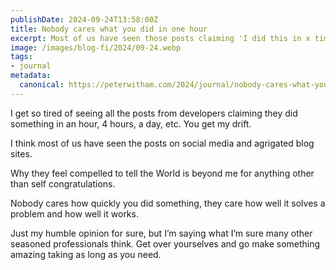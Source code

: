 ```yaml
---
publishDate: 2024-09-24T13:58:00Z
title: Nobody cares what you did in one hour
excerpt: Most of us have seen those posts claiming 'I did this in x time'. Nobody cares but you.
image: /images/blog-fi/2024/09-24.webp
tags:
- journal
metadata:
  canonical: https://peterwitham.com/2024/journal/nobody-cares-what-you-did-in-one-hour
---
```


I get so tired of seeing all the posts from developers claiming they did something in an hour, 4 hours, a day, etc. You get my drift.

I think most of us have seen the posts on social media and agrigated blog sites.

Why they feel compelled to tell the World is beyond me for anything other than self congratulations.

Nobody cares how quickly you did something, they care how well it solves a problem and how well it works.

Just my humble opinion for sure, but I’m saying what I’m sure many other seasoned professionals think. Get over yourselves and go make something amazing taking as long as you need.
